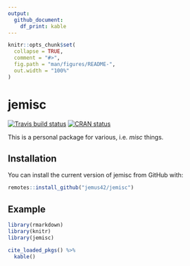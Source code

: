```yaml
---
output: 
  github_document:
    df_print: kable
---
```


<!-- README.md is generated from README.Rmd. Please edit that file -->

```r
knitr::opts_chunk$set(
  collapse = TRUE,
  comment = "#>",
  fig.path = "man/figures/README-",
  out.width = "100%"
)
```

# jemisc

<!-- badges: start -->
[![Travis build status](https://travis-ci.org/jemus42/jemisc.svg?branch=master)](https://travis-ci.org/jemus42/jemisc)
[![CRAN status](https://www.r-pkg.org/badges/version/jemisc)](https://CRAN.R-project.org/package=jemisc)
<!-- badges: end -->


This is a personal package for various, i.e. *misc* things.

## Installation

You can install the current version of jemisc from GitHub with:

```r
remotes::install_github("jemus42/jemisc")
```

## Example

```r
library(rmarkdown)
library(knitr)
library(jemisc)

cite_loaded_pkgs() %>%
  kable()
```

